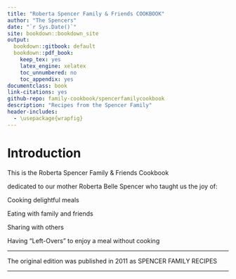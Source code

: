 ```yaml
--- 
title: "Roberta Spencer Family & Friends COOKBOOK"
author: "The Spencers"
date: "`r Sys.Date()`"
site: bookdown::bookdown_site
output: 
  bookdown::gitbook: default
  bookdown::pdf_book:
    keep_tex: yes
    latex_engine: xelatex
    toc_unnumbered: no
    toc_appendix: yes
documentclass: book
link-citations: yes
github-repo: family-cookbook/spencerfamilycookbook
description: "Recipes from the Spencer Family"
header-includes:
  - \usepackage{wrapfig}
---
```


# Introduction

This is the Roberta Spencer Family & Friends Cookbook

dedicated to our mother Roberta Belle Spencer who taught us the joy of:

Cooking delightful meals

Eating with family and friends 

Sharing with others

Having "Left-Overs" to enjoy a meal without cooking

---

The original edition was published in 2011 as SPENCER FAMILY RECIPES

---
